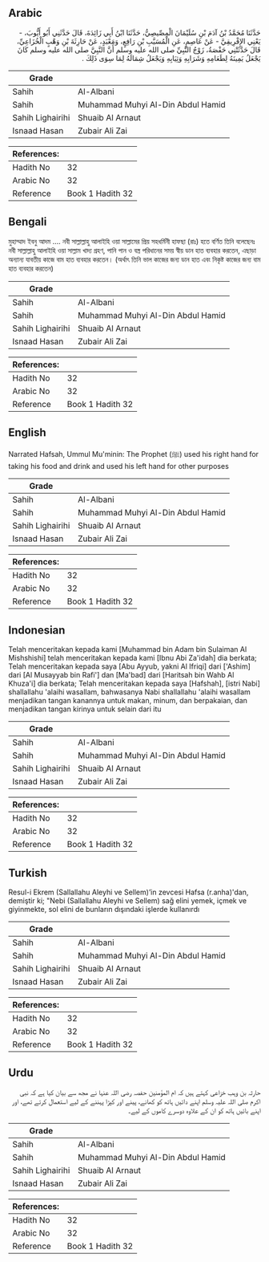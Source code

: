 ## Arabic


<div dir="rtl" lang="ar" style={{fontSize:'larger',backgroundColor:'#f8f9fa',padding:20}}>
حَدَّثَنَا مُحَمَّدُ بْنُ آدَمَ بْنِ سُلَيْمَانَ الْمِصِّيصِيُّ، حَدَّثَنَا ابْنُ أَبِي زَائِدَةَ، قَالَ حَدَّثَنِي أَبُو أَيُّوبَ، - يَعْنِي الإِفْرِيقِيَّ - عَنْ عَاصِمٍ، عَنِ الْمُسَيَّبِ بْنِ رَافِعٍ، وَمَعْبَدٍ، عَنْ حَارِثَةَ بْنِ وَهْبٍ الْخُزَاعِيِّ، قَالَ حَدَّثَتْنِي حَفْصَةُ، زَوْجُ النَّبِيِّ صلى الله عليه وسلم أَنَّ النَّبِيَّ صلى الله عليه وسلم كَانَ يَجْعَلُ يَمِينَهُ لِطَعَامِهِ وَشَرَابِهِ وَثِيَابِهِ وَيَجْعَلُ شِمَالَهُ لِمَا سِوَى ذَلِكَ ‏.‏
</div>
<div style={{backgroundColor:'#f8f9fa',padding:20, marginBottom: 10}}><table> <thead> <tr> <th>Grade</th> <th></th> </tr> </thead> <tbody> <tr><td>Sahih</td><td>Al-Albani</td></tr><tr><td>Sahih</td><td>Muhammad Muhyi Al-Din Abdul Hamid</td></tr><tr><td>Sahih Lighairihi</td><td>Shuaib Al Arnaut</td></tr><tr><td>Isnaad Hasan</td><td>Zubair Ali Zai</td></tr></tbody></table><table> <thead> <tr> <th>References:</th> <th></th> </tr> </thead> <tbody><tr><td>Hadith No</td><td>32</td></tr><tr><td>Arabic No</td><td>32</td></tr><tr><td>Reference</td><td>Book 1 Hadith 32</td></tr></tbody></table></div>

## Bengali


<div dir="ltr" lang="bn" style={{fontSize:'larger',backgroundColor:'#f8f9fa',padding:20}}>
মুহাম্মাদ ইবনু আদম .... নবী সাল্লাল্লাহু আলাইহি ওয়া সাল্লামের প্রিয় সহধর্মিনী হাফছা (রাঃ) হতে বর্ণিত তিনি বলেছেনঃ নবী সাল্লাল্লাহু আলাইহি ওয়া সাল্লাম খাদ্য গ্রহণ, পানি পান ও বস্ত্র পরিধানের সময় স্বীয় ডান হাত ব্যবহার করতেন, এছাড়া অন্যান্য যাবতীয় কাজে বাম হাত ব্যবহার করতেন। (অর্থাৎ তিনি ভাল কাজের জন্য ডান হাত এবং নিকৃষ্ট কাজের জন্য বাম হাত ব্যবহার করতেন)
</div>
<div style={{backgroundColor:'#f8f9fa',padding:20, marginBottom: 10}}><table> <thead> <tr> <th>Grade</th> <th></th> </tr> </thead> <tbody> <tr><td>Sahih</td><td>Al-Albani</td></tr><tr><td>Sahih</td><td>Muhammad Muhyi Al-Din Abdul Hamid</td></tr><tr><td>Sahih Lighairihi</td><td>Shuaib Al Arnaut</td></tr><tr><td>Isnaad Hasan</td><td>Zubair Ali Zai</td></tr></tbody></table><table> <thead> <tr> <th>References:</th> <th></th> </tr> </thead> <tbody><tr><td>Hadith No</td><td>32</td></tr><tr><td>Arabic No</td><td>32</td></tr><tr><td>Reference</td><td>Book 1 Hadith 32</td></tr></tbody></table></div>

## English


<div dir="ltr" lang="en" style={{fontSize:'larger',backgroundColor:'#f8f9fa',padding:20}}>
Narrated Hafsah, Ummul Mu'minin: The Prophet (ﷺ) used his right hand for taking his food and drink and used his left hand for other purposes
</div>
<div style={{backgroundColor:'#f8f9fa',padding:20, marginBottom: 10}}><table> <thead> <tr> <th>Grade</th> <th></th> </tr> </thead> <tbody> <tr><td>Sahih</td><td>Al-Albani</td></tr><tr><td>Sahih</td><td>Muhammad Muhyi Al-Din Abdul Hamid</td></tr><tr><td>Sahih Lighairihi</td><td>Shuaib Al Arnaut</td></tr><tr><td>Isnaad Hasan</td><td>Zubair Ali Zai</td></tr></tbody></table><table> <thead> <tr> <th>References:</th> <th></th> </tr> </thead> <tbody><tr><td>Hadith No</td><td>32</td></tr><tr><td>Arabic No</td><td>32</td></tr><tr><td>Reference</td><td>Book 1 Hadith 32</td></tr></tbody></table></div>

## Indonesian


<div dir="ltr" lang="id" style={{fontSize:'larger',backgroundColor:'#f8f9fa',padding:20}}>
Telah menceritakan kepada kami [Muhammad bin Adam bin Sulaiman Al Mishshishi] telah menceritakan kepada kami [Ibnu Abi Za'idah] dia berkata; Telah menceritakan kepada saya [Abu Ayyub, yakni Al Ifriqi] dari ['Ashim] dari [Al Musayyab bin Rafi'] dan [Ma'bad] dari [Haritsah bin Wahb Al Khuza'i] dia berkata; Telah menceritakan kepada saya [Hafshah], [istri Nabi] shallallahu 'alaihi wasallam, bahwasanya Nabi shallallahu 'alaihi wasallam menjadikan tangan kanannya untuk makan, minum, dan berpakaian, dan menjadikan tangan kirinya untuk selain dari itu
</div>
<div style={{backgroundColor:'#f8f9fa',padding:20, marginBottom: 10}}><table> <thead> <tr> <th>Grade</th> <th></th> </tr> </thead> <tbody> <tr><td>Sahih</td><td>Al-Albani</td></tr><tr><td>Sahih</td><td>Muhammad Muhyi Al-Din Abdul Hamid</td></tr><tr><td>Sahih Lighairihi</td><td>Shuaib Al Arnaut</td></tr><tr><td>Isnaad Hasan</td><td>Zubair Ali Zai</td></tr></tbody></table><table> <thead> <tr> <th>References:</th> <th></th> </tr> </thead> <tbody><tr><td>Hadith No</td><td>32</td></tr><tr><td>Arabic No</td><td>32</td></tr><tr><td>Reference</td><td>Book 1 Hadith 32</td></tr></tbody></table></div>

## Turkish


<div dir="ltr" lang="tr" style={{fontSize:'larger',backgroundColor:'#f8f9fa',padding:20}}>
Resul-i Ekrem (Sallallahu Aleyhi ve Sellem)’in zevcesi Hafsa (r.anha)'dan, demiştir ki; "Nebi (Sallallahu Aleyhi ve Sellem) sağ elini yemek, içmek ve giyinmekte, sol elini de bunların dışındaki işlerde kullanırdı
</div>
<div style={{backgroundColor:'#f8f9fa',padding:20, marginBottom: 10}}><table> <thead> <tr> <th>Grade</th> <th></th> </tr> </thead> <tbody> <tr><td>Sahih</td><td>Al-Albani</td></tr><tr><td>Sahih</td><td>Muhammad Muhyi Al-Din Abdul Hamid</td></tr><tr><td>Sahih Lighairihi</td><td>Shuaib Al Arnaut</td></tr><tr><td>Isnaad Hasan</td><td>Zubair Ali Zai</td></tr></tbody></table><table> <thead> <tr> <th>References:</th> <th></th> </tr> </thead> <tbody><tr><td>Hadith No</td><td>32</td></tr><tr><td>Arabic No</td><td>32</td></tr><tr><td>Reference</td><td>Book 1 Hadith 32</td></tr></tbody></table></div>

## Urdu


<div dir="rtl" lang="ur" style={{fontSize:'larger',backgroundColor:'#f8f9fa',padding:20}}>
حارثہ بن وہب خزاعی کہتے ہیں کہ ام المؤمنین حفصہ رضی اللہ عنہا نے مجھ سے بیان کیا ہے کہ نبی اکرم صلی اللہ علیہ وسلم اپنے دائیں ہاتھ کو کھانے، پینے اور کپڑا پہننے کے لیے استعمال کرتے تھے، اور اپنے بائیں ہاتھ کو ان کے علاوہ دوسرے کاموں کے لیے۔
</div>
<div style={{backgroundColor:'#f8f9fa',padding:20, marginBottom: 10}}><table> <thead> <tr> <th>Grade</th> <th></th> </tr> </thead> <tbody> <tr><td>Sahih</td><td>Al-Albani</td></tr><tr><td>Sahih</td><td>Muhammad Muhyi Al-Din Abdul Hamid</td></tr><tr><td>Sahih Lighairihi</td><td>Shuaib Al Arnaut</td></tr><tr><td>Isnaad Hasan</td><td>Zubair Ali Zai</td></tr></tbody></table><table> <thead> <tr> <th>References:</th> <th></th> </tr> </thead> <tbody><tr><td>Hadith No</td><td>32</td></tr><tr><td>Arabic No</td><td>32</td></tr><tr><td>Reference</td><td>Book 1 Hadith 32</td></tr></tbody></table></div>